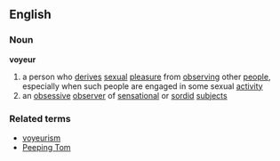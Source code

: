 ==English==
===Noun===
'''voyeur'''
{{wikipediapar|voyeurism}}
#a person who [[derive]]s [[sexual]] [[pleasure]] from [[observing]] other [[people]], especially when such people are engaged in some sexual [[activity]]
#an [[obsessive]] [[observer]] of [[sensational]] or [[sordid]] [[subject]]s
===Related terms===
*[[voyeurism]]
*[[Peeping Tom]]